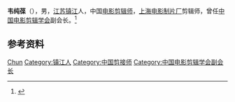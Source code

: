 '''韦纯葆'''（{{bd|1927年|3月|}}），男，[[江苏|江苏]][[镇江|镇江]]人，中国[[电影剪辑师|电影剪辑师]]，[[上海电影制片厂|上海电影制片厂]]剪辑师，曾任[[中国电影剪辑学会|中国电影剪辑学会]]副会长。<ref>{{Cite book|title=中国电影电视艺术家辞典|author=何厚桢主编|publisher=中国学术期刊（光盘版）电子杂志社|year=2007|isbn=|location=北京|pages=}}</ref>

== 参考资料 ==
{{reflist}}

{{中国人物小作品}}

{{Authority control}}
{{DEFAULTSORT:Wei韦}}
[[Category:韦姓|Chun]]
[[Category:镇江人|Category:镇江人]]
[[Category:中国剪接师|Category:中国剪接师]]
[[Category:中国电影剪辑学会副会长|Category:中国电影剪辑学会副会长]]